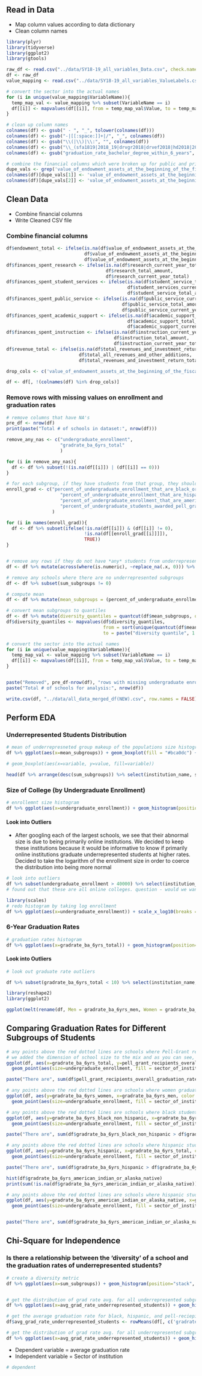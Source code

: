 
## Read in Data
* Map column values according to data dictionary
* Clean column names

```r
library(plyr)
library(tidyverse)
library(ggplot2)
library(gtools)

raw_df <- read.csv("../data/SY18-19_all_variables_Data.csv", check.names = FALSE)
df <- raw_df
value_mapping <- read.csv("../data/SY18-19_all_variables_ValueLabels.csv")

# convert the sector into the actual names
for (i in unique(value_mapping$VariableName)){
  temp_map_val <- value_mapping %>% subset(VariableName == i)
  df[[i]] <- mapvalues(df[[i]], from = temp_map_val$Value, to = temp_map_val$ValueLabel)
}

# clean up column names
colnames(df) <- gsub(" - ", "_", tolower(colnames(df)))
colnames(df) <- gsub("-|[[:space:]]+|/", "_", colnames(df))
colnames(df) <- gsub("\\(|\\)|\\:", "", colnames(df))
colnames(df) <- gsub("\\_(sfa1819|2018_19|drvgr2018|drvef2018|hd2018|2018_ef2018d|f1819|al2019|gasb_drvf2019|ic2018).*$", "", tolower(colnames(df)))
colnames(df) <- gsub("graduation_rate_bachelor_degree_within_6_years", "gradrate_ba_6yrs", colnames(df))

# combine the financial columns which were broken up for public and private schools into one
dupe_vals <- grep('value_of_endowment_assets_at_the_beginning_of_the_fiscal_year', colnames(df))
colnames(df)[dupe_vals[1]] <- 'value_of_endowment_assets_at_the_beginning_of_the_fiscal_year1'
colnames(df)[dupe_vals[2]] <- 'value_of_endowment_assets_at_the_beginning_of_the_fiscal_year2'

```


## Clean Data
* Combine financial columns
* Write Cleaned CSV file

### Combine financial columns
```r
df$endowment_total <- ifelse(is.na(df$value_of_endowment_assets_at_the_beginning_of_the_fiscal_year1),
                             df$value_of_endowment_assets_at_the_beginning_of_the_fiscal_year2,
                             df$value_of_endowment_assets_at_the_beginning_of_the_fiscal_year1)
df$finances_spent_research <- ifelse(is.na(df$research_current_year_total),
                                     df$research_total_amount,
                                     df$research_current_year_total)
df$finances_spent_student_services <- ifelse(is.na(df$student_service_total_amount),
                                             df$student_services_current_year_total,
                                             df$student_service_total_amount)
df$finances_spent_public_service <- ifelse(is.na(df$public_service_current_year_total),
                                           df$public_service_total_amount,
                                           df$public_service_current_year_total)
df$finances_spent_academic_support <- ifelse(is.na(df$academic_support_current_year_total),
                                             df$academic_support_total_amount,
                                             df$academic_support_current_year_total)
df$finances_spent_instruction <- ifelse(is.na(df$instruction_current_year_total),
                                        df$instruction_total_amount,
                                        df$instruction_current_year_total)
df$revenue_total <- ifelse(is.na(df$total_revenues_and_investment_return_total),
                           df$total_all_revenues_and_other_additions,
                           df$total_revenues_and_investment_return_total)

drop_cols <- c('value_of_endowment_assets_at_the_beginning_of_the_fiscal_year1', 'value_of_endowment_assets_at_the_beginning_of_the_fiscal_year2', 'research_current_year_total', 'research_total_amount', 'student_service_total_amount', 'student_services_current_year_total', 'public_service_current_year_total', 'public_service_total_amount', 'academic_support_current_year_total', 'academic_support_total_amount', 'instruction_current_year_total', 'instruction_total_amount', 'total_revenues_and_investment_return_total', 'total_all_revenues_and_other_additions', '')

df <- df[, !(colnames(df) %in% drop_cols)]
```

### Remove rows with missing values on enrollment and graduation rates
```r
# remove columns that have NA's
pre_df <- nrow(df)
print(paste("Total # of schools in dataset:", nrow(df)))

remove_any_nas <- c("undergraduate_enrollment",
                    "gradrate_ba_6yrs_total"
                    )

for (i in remove_any_nas){
  df <- df %>% subset(!(is.na(df[[i]]) | (df[[i]] == 0)))
}

# for each subgroup, if they have students from that group, they should also have a graduation rate
enroll_grad <- c("percent_of_undergraduate_enrollment_that_are_black_or_african_american" = "gradrate_ba_6yrs_black_non_hispanic",
                    "percent_of_undergraduate_enrollment_that_are_hispanic_latino" = "gradrate_ba_6yrs_hispanic",
                    "percent_of_undergraduate_enrollment_that_are_american_indian_or_alaska_native" = "gradrate_ba_6yrs_american_indian_or_alaska_native",
                    "percent_of_undergraduate_students_awarded_pell_grants" = "pell_grant_recipients_overall_graduation_rate_within_150_percent_of_normal_time"
                 )

for (i in names(enroll_grad)){
  df <- df %>% subset(ifelse(!is.na(df[[i]]) & (df[[i]] != 0),
                             !is.na(df[[enroll_grad[[i]]]]),
                             TRUE))
}


# remove any rows if they do not have *any* students from underrepresented groups
df <- df %>% mutate(across(where(is.numeric), ~replace_na(.x, 0))) %>% mutate(sum_subgroups = percent_of_undergraduate_enrollment_that_are_black_or_african_american + percent_of_undergraduate_enrollment_that_are_hispanic_latino + percent_of_undergraduate_students_awarded_pell_grants + percent_of_undergraduate_enrollment_that_are_american_indian_or_alaska_native)

# remove any schools where there are no underrepresented subgroups
df <- df %>% subset(sum_subgroups != 0)

# compute mean
df <- df %>% mutate(mean_subgroups = (percent_of_undergraduate_enrollment_that_are_black_or_african_american + percent_of_undergraduate_enrollment_that_are_hispanic_latino + percent_of_undergraduate_students_awarded_pell_grants + percent_of_undergraduate_enrollment_that_are_american_indian_or_alaska_native)/4)

# convert mean subgroups to quantiles
df <- df %>% mutate(diversity_quantiles = quantcut(df$mean_subgroups, q = 4, na.rm = TRUE))
df$diversity_quantiles <- mapvalues(df$diversity_quantiles,
                                    from = sort(unique(quantcut(df$mean_subgroups, q = 4, na.rm = TRUE))),
                                    to = paste("diversity quantile", 1:4))

# convert the sector into the actual names
for (i in unique(value_mapping$VariableName)){
  temp_map_val <- value_mapping %>% subset(VariableName == i)
  df[[i]] <- mapvalues(df[[i]], from = temp_map_val$Value, to = temp_map_val$ValueLabel)
}


paste("Removed", pre_df-nrow(df), "rows with missing undergraduate enrollment and graduation rates data.")
paste("Total # of schools for analysis:", nrow(df))

write.csv(df, "../data/all_data_merged_df(NEW).csv", row.names = FALSE)

```

## Perform EDA

### Underrepresented Students Distribution
```r
# mean of underrepresneted group makeup of the populations size histogram
df %>% ggplot(aes(x=mean_subgroups)) + geom_boxplot(fill = "#bca0dc") + ggtitle("Average of Underrepresented Student Proportion of\nAll 4-Year Colleges in the United States") + xlab("Avg. % of Undergraduate Student Body Underrepresented Students") + theme_minimal() +  theme(plot.title = element_text(hjust = 0.5))

# geom_boxplot(aes(x=variable, y=value, fill=variable))

head(df %>% arrange(desc(sum_subgroups)) %>% select(institution_name, sum_subgroups))
```

### Size of College (by Undergraduate Enrollment)
```r
# enrollemnt size histogram
df %>% ggplot(aes(x=undergraduate_enrollment)) + geom_histogram(position="stack", col = "white", fill = "#bca0dc") + ggtitle("Undergraduate Enrollment Numbers for\nAll 4-Year Colleges in the United States") + xlab("Number of Undergraduates Enrolled") + ylab("# of Colleges") + geom_vline(xintercept=median(df$undergraduate_enrollment), color='#b30000') + theme_minimal() +  theme(plot.title = element_text(hjust = 0.5))
```


#### Look into Outliers
* After googling each of the largest schools, we see that their abnormal size is due to being primarily online institutions. We decided to keep these institutions because it would be informative to know if primarily online institutions graduate underrepresented students at higher rates. Decided to take the logarithm of the enrollment size in order to coerce the distribution into being more normal

```r
# look into outliers
df %>% subset(undergraduate_enrollment > 40000) %>% select(institution_name, undergraduate_enrollment, all_programs_offered_completely_via_distance_education, percent_of_undergraduate_students_enrolled_exclusively_in_distance_education_courses) %>% arrange(desc(undergraduate_enrollment))
# found out that these are all online colleges. question - would we want to include entirely online colleges? we should at least pull in that data point
```


```r
library(scales)
# redo histogram by taking log enrollment
df %>% ggplot(aes(x=undergraduate_enrollment)) + scale_x_log10(breaks = trans_breaks("log10", function(x) 10^x), labels = trans_format("log10", math_format(10^.x))) + geom_histogram(position="stack", col = "white", fill = "#bca0dc") + ggtitle("Undergraduate Enrollment Numbers for\nAll 4-Year Colleges in the United States") + xlab("Number of Undergraduates Enrolled") + ylab("# of Colleges") + geom_vline(xintercept=mean(df$undergraduate_enrollment), color='#b30000') + theme_minimal() +  theme(plot.title = element_text(hjust = 0.5))

```


### 6-Year Graduation Rates
```r
# graduation rates histogram
df %>% ggplot(aes(x=gradrate_ba_6yrs_total)) + geom_histogram(position="stack", col = "white", fill = "#a3c585", bins = 10) + ggtitle("6-Year Graduation Rates for\nAll 4-Year Colleges in the United States") + xlab("6-Year Graduation Rates (%)") + ylab("# of Colleges") + geom_vline(xintercept=mean(df$gradrate_ba_6yrs_total), color='#b30000') + theme_minimal() +  theme(plot.title = element_text(hjust = 0.5))

```
#### Look into Outliers
```r
# look out graduate rate outliers

df %>% subset(gradrate_ba_6yrs_total < 10) %>% select(institution_name, undergraduate_enrollment, sector_of_institution, institutional_category, gradrate_ba_6yrs_total, gradrate_ba_6yrs_black_non_hispanic, gradrate_ba_6yrs_white_non_hispanic)
```


```r
library(reshape2)
library(ggplot2)

ggplot(melt(rename(df, Men = gradrate_ba_6yrs_men, Women = gradrate_ba_6yrs_women), id.vars = 'unitid', measure.vars = c('Men', 'Women'))) + geom_boxplot(aes(x=variable, y=value, fill=variable)) + ggtitle("Comparing 6-Year Graduation Rates for Each Sex")  + xlab("Gender") + ylab("6-Year Graduation Rates (%)") +  geom_hline(yintercept=mean(df$gradrate_ba_6yrs_total), color='#b30000', linetype ='dashed') + theme_minimal() +  theme(plot.title = element_text(hjust = 0.5)) + scale_fill_discrete(name = 'Gender')

```

## Comparing Graduation Rates for Different Subgroups of Students
```r
# any points above the red dotted lines are schools where Pell-Grant recipients are graduating at *higher* rates than the general student body
# we added the dimension of school size to the mix and as you can see, majority of the schools where Pell-Grant recipients are graduating at much higher rates than the general student body are smaller sized schools
ggplot(df, aes(x=gradrate_ba_6yrs_total, y=pell_grant_recipients_overall_graduation_rate_within_150_percent_of_normal_time, color = sector_of_institution)) + 
  geom_point(aes(size=undergraduate_enrollment, fill = sector_of_institution), colour="white",pch=21) + geom_abline(intercept=0, slope=1, linetype='dashed', color='red') + labs(y='Pell Recipients 6-Year Graduation Rate', x='6-Year Graduation Rate All Students') + ggtitle("Comparing Overall Graduation Rates to\nPell Recipients Graduation Rates") + theme_gray() +  theme(plot.title = element_text(hjust = 0.5))

paste("There are", sum(df$pell_grant_recipients_overall_graduation_rate_within_150_percent_of_normal_time > df$gradrate_ba_6yrs_total), "schools where Pell-Grant recipients graduate at higher rates than that school's overall population.")
```

```r
# any points above the red dotted lines are schools where women graduate at higher rates than men
ggplot(df, aes(y=gradrate_ba_6yrs_women, x=gradrate_ba_6yrs_men, color = sector_of_institution)) + 
  geom_point(aes(size=undergraduate_enrollment, fill = sector_of_institution), colour="white",pch=21) + geom_abline(intercept=0, slope=1, linetype='dashed', color='red') + labs(x='6-Year Graduation Rate for Men', y='6-Year Graduation Rate for Women') + ggtitle("Comparing Graduation Rates of Men vs. Women") + theme_gray() +  theme(plot.title = element_text(hjust = 0.5))

```

```r
# any points above the red dotted lines are schools where black students graduate at higher rates than white students
ggplot(df, aes(y=gradrate_ba_6yrs_black_non_hispanic, x=gradrate_ba_6yrs_total)) + 
  geom_point(aes(size=undergraduate_enrollment, fill = sector_of_institution), colour="white", pch=21) + geom_abline(intercept=0, slope=1, linetype='dashed', color='red') + labs(x='6-Year Graduation Rate for All Students', y='6-Year Graduation Rate for Black Non-Hispanic Students') + ggtitle("Comparing Black Students' Graduation Rates\nto Each College's Total Graduation Rate") + theme_gray() +  theme(plot.title = element_text(hjust = 0.5))

paste("There are", sum(df$gradrate_ba_6yrs_black_non_hispanic > df$gradrate_ba_6yrs_total), "schools where Black students graduate at higher rates than White students.")

```

```r
# any points above the red dotted lines are schools where hispanic students graduate at higher rates than white students
ggplot(df, aes(y=gradrate_ba_6yrs_hispanic, x=gradrate_ba_6yrs_total, color = sector_of_institution)) + 
  geom_point(aes(size=undergraduate_enrollment, fill = sector_of_institution), colour="white",pch=21) + geom_abline(intercept=0, slope=1, linetype='dashed', color='red') + labs(x='6-Year Graduation Rate for All Students', y='6-Year Graduation Rate for Hispanic Students') + ggtitle("Comparing Hispanic Students' Graduation Rates\nto Each College's Total Graduation Rate") + theme_gray() +  theme(plot.title = element_text(hjust = 0.5))

paste("There are", sum(df$gradrate_ba_6yrs_hispanic > df$gradrate_ba_6yrs_total), "schools where Hispanic/Latinx students graduate at higher rates than White students.")

```


```r

hist(df$gradrate_ba_6yrs_american_indian_or_alaska_native)
print(sum(!is.na(df$gradrate_ba_6yrs_american_indian_or_alaska_native)))

# any points above the red dotted lines are schools where hispanic students graduate at higher rates than white students
ggplot(df, aes(y=gradrate_ba_6yrs_american_indian_or_alaska_native, x=gradrate_ba_6yrs_white_non_hispanic, color = sector_of_institution)) + 
  geom_point(aes(size=undergraduate_enrollment, fill = sector_of_institution), colour="white",pch=21) + geom_abline(intercept=0, slope=1, linetype='dashed', color='red') + labs(x='6-Year Graduation Rate for White Non-Hispanic Students', y='6-Year Graduation Rate for American Indian or Alaska Native (%)') + ggtitle("Comparing Graduation Rates of White and Native American Students (%)") + theme_gray() +  theme(plot.title = element_text(hjust = 0.5))


paste("There are", sum(df$gradrate_ba_6yrs_american_indian_or_alaska_native > df$gradrate_ba_6yrs_total), "schools where Native American students graduate at higher rates than White students.")


```
  
## Chi-Square for Independence
### Is there a relationship between the 'diversity' of a school and the graduation rates of underrepresented students?
```r
# create a diversity metric
df %>% ggplot(aes(x=sum_subgroups)) + geom_histogram(position="stack", col = "white", fill = "#a3c585", bins = 5) + ggtitle("Distribution of Diversity Metric") + xlab("Sum of Underrepresented Groups") + ylab("# of Colleges") + geom_vline(xintercept=median(df$sum_subgroups), color='#b30000') + theme_minimal() +  theme(plot.title = element_text(hjust = 0.5))


# get the distribution of grad rate avg. for all underrepresented subgroups
df %>% ggplot(aes(x=avg_grad_rate_underrepresented_students)) + geom_histogram(position="stack", col = "white", fill = "#a3c585", bins = 10) + ggtitle("Avg. 6-Year Graduation Rates for\nAll Underrepresented SubGroups") + xlab("6-Year Graduation Rates (%)") + ylab("# of Colleges") + geom_vline(xintercept=mean(df$avg_grad_rate_underrepresented_students), color='#b30000') + theme_minimal() +  theme(plot.title = element_text(hjust = 0.5))

# get the average graduation rate for black, hispanic, and pell-reciepients 
df$avg_grad_rate_underrepresented_students <- rowMeans(df[, c('gradrate_ba_6yrs_black_non_hispanic', 'gradrate_ba_6yrs_hispanic', 'pell_grant_recipients_overall_graduation_rate_within_150_percent_of_normal_time')])

# get the distribution of grad rate avg. for all underrepresented subgroups
df %>% ggplot(aes(x=avg_grad_rate_underrepresented_students)) + geom_histogram(position="stack", col = "white", fill = "#a3c585", bins = 10) + ggtitle("Avg. 6-Year Graduation Rates for\nAll Underrepresented SubGroups") + xlab("6-Year Graduation Rates (%)") + ylab("# of Colleges") + geom_vline(xintercept=mean(df$avg_grad_rate_underrepresented_students), color='#b30000') + theme_minimal() +  theme(plot.title = element_text(hjust = 0.5))

```
* Dependent variable = average graduation rate
* Independent variable = Sector of institution
```r
# dependent 
```

